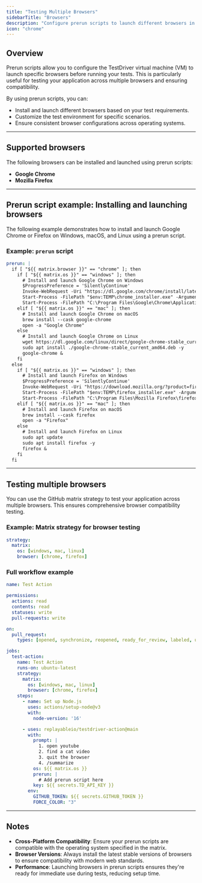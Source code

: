 ```yaml
---
title: "Testing Multiple Browsers"
sidebarTitle: "Browsers"
description: "Configure prerun scripts to launch different browsers in TestDriver."
icon: "chrome"
---
```


## Overview
Prerun scripts allow you to configure the TestDriver virtual machine (VM) to launch specific browsers before running your tests. This is particularly useful for testing your application across multiple browsers and ensuring compatibility.

By using prerun scripts, you can:
- Install and launch different browsers based on your test requirements.
- Customize the test environment for specific scenarios.
- Ensure consistent browser configurations across operating systems.

---

## Supported browsers
The following browsers can be installed and launched using prerun scripts:
- **Google Chrome**
- **Mozilla Firefox**

---

## Prerun script example: Installing and launching browsers
The following example demonstrates how to install and launch Google Chrome or Firefox on Windows, macOS, and Linux using a prerun script.

### Example: `prerun` script
```yaml [expandable]
prerun: |
  if [ "${{ matrix.browser }}" == "chrome" ]; then
    if [ "${{ matrix.os }}" == "windows" ]; then
      # Install and launch Google Chrome on Windows
      $ProgressPreference = 'SilentlyContinue'
      Invoke-WebRequest -Uri "https://dl.google.com/chrome/install/latest/chrome_installer.exe" -OutFile "$env:TEMP\chrome_installer.exe"
      Start-Process -FilePath "$env:TEMP\chrome_installer.exe" -ArgumentList "/silent", "/install" -Wait
      Start-Process -FilePath "C:\Program Files\Google\Chrome\Application\chrome.exe"
    elif [ "${{ matrix.os }}" == "mac" ]; then
      # Install and launch Google Chrome on macOS
      brew install --cask google-chrome
      open -a "Google Chrome"
    else
      # Install and launch Google Chrome on Linux
      wget https://dl.google.com/linux/direct/google-chrome-stable_current_amd64.deb
      sudo apt install ./google-chrome-stable_current_amd64.deb -y
      google-chrome &
    fi
  else
    if [ "${{ matrix.os }}" == "windows" ]; then
      # Install and launch Firefox on Windows
      $ProgressPreference = 'SilentlyContinue'
      Invoke-WebRequest -Uri "https://download.mozilla.org/?product=firefox-latest&os=win64&lang=en-US" -OutFile "$env:TEMP\firefox_installer.exe"
      Start-Process -FilePath "$env:TEMP\firefox_installer.exe" -ArgumentList "/S" -Wait
      Start-Process -FilePath "C:\Program Files\Mozilla Firefox\firefox.exe"
    elif [ "${{ matrix.os }}" == "mac" ]; then
      # Install and launch Firefox on macOS
      brew install --cask firefox
      open -a "Firefox"
    else
      # Install and launch Firefox on Linux
      sudo apt update
      sudo apt install firefox -y
      firefox &
    fi
  fi
```

---

## Testing multiple browsers
You can use the GitHub matrix strategy to test your application across multiple browsers. This ensures comprehensive browser compatibility testing.

### Example: Matrix strategy for browser testing
```yaml
strategy:
  matrix:
    os: [windows, mac, linux]
    browser: [chrome, firefox]
```

### Full workflow example
```yaml [expandable]
name: Test Action

permissions:
  actions: read
  contents: read
  statuses: write
  pull-requests: write

on:
  pull_request:
    types: [opened, synchronize, reopened, ready_for_review, labeled, unlabeled]

jobs:
  test-action:
    name: Test Action
    runs-on: ubuntu-latest
    strategy:
      matrix:
        os: [windows, mac, linux]
        browser: [chrome, firefox]
    steps:
      - name: Set up Node.js
        uses: actions/setup-node@v3
        with:
          node-version: '16'

      - uses: replayableio/testdriver-action@main
        with:
          prompt: |
            1. open youtube
            2. find a cat video
            3. quit the browser
            4. /summarize
          os: ${{ matrix.os }}
          prerun: |
            # Add prerun script here
          key: ${{ secrets.TD_API_KEY }}
        env:
          GITHUB_TOKEN: ${{ secrets.GITHUB_TOKEN }}
          FORCE_COLOR: "3"
```

---

## Notes
- **Cross-Platform Compatibility**: Ensure your prerun scripts are compatible with the operating system specified in the matrix.
- **Browser Versions**: Always install the latest stable versions of browsers to ensure compatibility with modern web standards.
- **Performance**: Launching browsers in prerun scripts ensures they're ready for immediate use during tests, reducing setup time.
